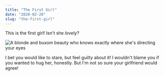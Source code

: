 ```yaml
---
title: "The First Girl"
date: "2020-02-20"
slug: "the-first-girl"
---
```


This is the first girl! Isn't she *lovely*?

![A blonde and buxom beauty who knows exactly where she's directing your eyes](../src/images/F43vsPnaYAAgz6E.jpg)

I bet you would like to stare, but feel guilty about it!
I wouldn't blame you if you wanted to hug her, honestly.
But I'm not so sure your girlfriend would agree!